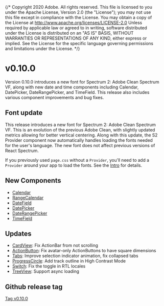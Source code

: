 {/* Copyright 2020 Adobe. All rights reserved.
This file is licensed to you under the Apache License, Version 2.0 (the "License");
you may not use this file except in compliance with the License. You may obtain a copy
of the License at http://www.apache.org/licenses/LICENSE-2.0
Unless required by applicable law or agreed to in writing, software distributed under
the License is distributed on an "AS IS" BASIS, WITHOUT WARRANTIES OR REPRESENTATIONS
OF ANY KIND, either express or implied. See the License for the specific language
governing permissions and limitations under the License. */}




# v0.10.0
<Time date={date} />

Version 0.10.0 introduces a new font for Spectrum 2: Adobe Clean Spectrum VF, along with new date and time components including Calendar, DatePicker, DateRangePicker, and TimeField. This release also includes various component improvements and bug fixes.

## Font update

This release introduces a new font for Spectrum 2: Adobe Clean Spectrum VF. This is an evolution of the previous Adobe Clean, with slightly updated metrics allowing for better vertical centering. Along with this update, the S2 Provider component now automatically handles loading the fonts needed for the user's language. The new font does not affect previous versions of React Spectrum.

If you previously used `page.css` without a `Provider`, you'll need to add a `Provider` around your app to load the fonts. See the [Intro](../index.html#setting-up-your-app) for details.

## New Components

* [Calendar](../Calendar.html)
* [RangeCalendar](../RangeCalendar.html)
* [DateField](../DateField.html)
* [DatePicker](../DatePicker.html)
* [DateRangePicker](../DateRangePicker.html)
* [TimeField](../TimeField.html)

## Updates

* [CardView](../CardView.html): Fix ActionBar from not scrolling
* [ActionButton](../ActionButton.html): Fix avatar-only ActionButtons to have square dimensions
* [Tabs](../Tabs.html): Improve selection indicator animation, fix collapsed tabs
* [ProgressCircle](../ProgressCircle.html): Add track outline in High Contrast Mode
* [Switch](../Switch.html): Fix the toggle in RTL locales
* [TreeView](../TreeView.html): Support async loading

## Github release tag

[Tag v0.10.0](https://github.com/adobe/react-spectrum/releases/tag/%40react-spectrum%2Fs2%400.10.0)
